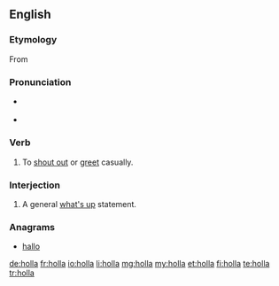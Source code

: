 {{also|höllä}}
==English==

===Etymology===
From {{term|holler|lang=en}}

===Pronunciation===
* {{a|UK}} {{IPA|/ˈhɒlə/}} {{X-SAMPA|/"hQl@/}}
* {{a|US}} {{IPA|/ˈhɑlə/}} {{X-SAMPA|/"hAl@/}}

===Verb===
{{en-verb}}

# {{colloquial}} To [[shout out]] or [[greet]] casually.

===Interjection===
{{en-interj}}

# {{colloquial}} A general [[what's up]] statement.

===Anagrams===
* [[hallo#English|hallo]]

[[de:holla]]
[[fr:holla]]
[[io:holla]]
[[li:holla]]
[[mg:holla]]
[[my:holla]]
[[et:holla]]
[[fi:holla]]
[[te:holla]]
[[tr:holla]]